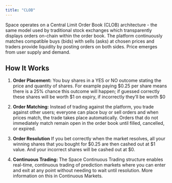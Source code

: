 ```yaml
---
title: "CLOB"
---
```

Space operates on a Central Limit Order Book (CLOB) architecture - the same model used by traditional stock exchanges which transparently displays orders on-chain within the order book. The platform continuously matches compatible buys (bids) with sells (asks) at chosen prices and traders provide liquidity by posting orders on both sides. Price emerges from user supply and demand.

## How It Works
1. **Order Placement:**
You buy shares in a YES or NO outcome stating the price and quantity of shares. For example paying \$0.25 per share means there is a 25% chance this outcome will happen; if guessed correctly these shares will be worth \$1 on expiry, if incorrectly they’ll be worth \$0


1. **Order Matching:**
Instead of trading against the platform, you trade against other users; everyone can place buy or sell orders and when prices match, the trade takes place automatically.  Orders that do not immediately match remain open in the order book until filled, cancelled, or expired.


1. **Order Resolution**
If you bet correctly when the market resolves, all your winning shares that you bought for \$0.25 are then cashed out at \$1 value. And your incorrect shares will be cashed out at \$0.


1. **Continuous Trading:**
The Space Continuous Trading structure enables real-time, continuous trading of prediction markets where you can enter and exit at any point without needing to wait until resolution. More information on this in Continuous Markets.
